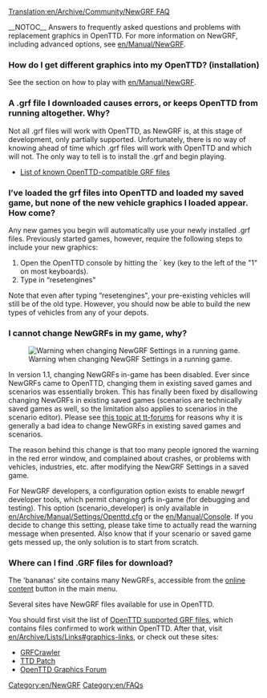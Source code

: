 [[Translation:en/Archive/Community/NewGRF FAQ]]

{{en/Feature|0.4}}
__NOTOC__
Answers to frequently asked questions and problems with replacement graphics in OpenTTD.  For more information on NewGRF, including advanced options, see [[en/Manual/NewGRF]].

===How do I get different graphics into my OpenTTD? (installation)===
See the section on how to play with [[en/Manual/NewGRF]].

===A .grf file I downloaded causes errors, or keeps OpenTTD from running altogether.  Why?===

Not all .grf files will work with OpenTTD, as NewGRF is, at this stage of development, only partially supported.  Unfortunately, there is no way of knowing ahead of time which .grf files will work with OpenTTD and which will not.  The only way to tell is to install the .grf and begin playing.

* [[en/Community/NewGRF/Main Page|List of known OpenTTD-compatible GRF files]]

===I’ve loaded the grf files into OpenTTD and loaded my saved game, but none of the new vehicle graphics I loaded appear.  How come?===

Any new games you begin will automatically use your newly installed .grf files.  Previously started games, however, require the following steps to include your new graphics:

# Open the OpenTTD console by hitting the ` key (key to the left of the "1" on most keyboards).
# Type in “resetengines"

Note that even after typing “resetengines", your pre-existing vehicles will still be of the old type.  However, you should now be able to build the new types of vehicles from any of your depots.

===I cannot change NewGRFs in my game, why?===
[[File:en/Archive/Community/Newgrf warning.png|frame|right|Warning when changing NewGRF Settings in a running game.]]

In version 1.1, changing NewGRFs in-game has been disabled. Ever since NewGRFs came to OpenTTD, changing them in existing saved games and scenarios was essentially broken. This has finally been fixed by disallowing changing NewGRFs in existing saved games (scenarios are technically saved games as well, so the limitation also applies to scenarios in the scenario editor). Please see [http://www.tt-forums.net/viewtopic.php?f=29&t=53881 this topic at tt-forums] for reasons why it is generally a bad idea to change NewGRFs in existing saved games and scenarios.

The reason behind this change is that too many people ignored the warning in the red error window, and complained about crashes, or problems with vehicles, industries, etc. after modifying the NewGRF Settings in a saved game.

For NewGRF developers, a configuration option exists to enable newgrf developer tools, which permit changing grfs in-game (for debugging and testing). This option (scenario_developer) is only available in [[en/Archive/Manual/Settings/Openttd.cfg]] or the [[en/Manual/Console]]. If you decide to change this setting, please take time to actually read the warning message when presented. Also know that if your scenario or saved game gets messed up, the only solution is to start from scratch.

===Where can I find .GRF files for download?===

The 'bananas' site contains many NewGRFs, accessible from the [[en/Manual/Online content|online content]] button in the main menu.

Several sites have NewGRF files available for use in OpenTTD.

You should first visit the list of [[en/Community/NewGRF/Main Page|OpenTTD supported GRF files]], which contains files confirmed to work within OpenTTD.  After that, visit [[en/Archive/Lists/Links#graphics-links]], or check out these sites:

* [http://grfcrawler.tt-forums.net/ GRFCrawler]
* [http://www.ttdpatch.net/newgrf.html TTD Patch]
* [http://www.tt-forums.net/viewforum.php?f=36 OpenTTD Graphics Forum]



[[Category:en/NewGRF]]
[[Category:en/FAQs]]